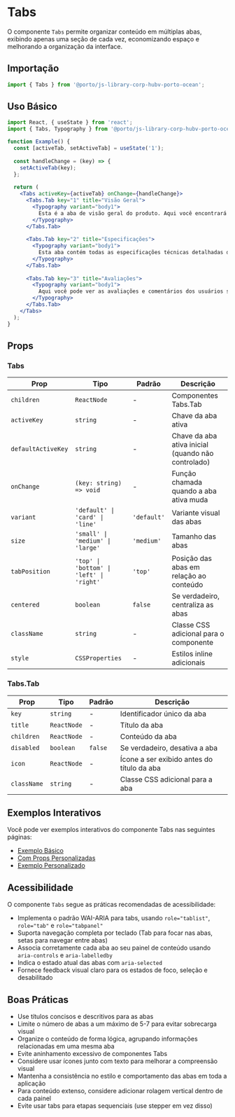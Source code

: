 

<Meta title="Components/Tabs" />

# Tabs

O componente `Tabs` permite organizar conteúdo em múltiplas abas, exibindo apenas uma seção de cada vez, economizando espaço e melhorando a organização da interface.



## Importação

```jsx
import { Tabs } from '@porto/js-library-corp-hubv-porto-ocean';
```

## Uso Básico

```jsx
import React, { useState } from 'react';
import { Tabs, Typography } from '@porto/js-library-corp-hubv-porto-ocean';

function Example() {
  const [activeTab, setActiveTab] = useState('1');
  
  const handleChange = (key) => {
    setActiveTab(key);
  };
  
  return (
    <Tabs activeKey={activeTab} onChange={handleChange}>
      <Tabs.Tab key="1" title="Visão Geral">
        <Typography variant="body1">
          Esta é a aba de visão geral do produto. Aqui você encontrará informações básicas e uma introdução ao produto.
        </Typography>
      </Tabs.Tab>
      
      <Tabs.Tab key="2" title="Especificações">
        <Typography variant="body1">
          Esta aba contém todas as especificações técnicas detalhadas do produto.
        </Typography>
      </Tabs.Tab>
      
      <Tabs.Tab key="3" title="Avaliações">
        <Typography variant="body1">
          Aqui você pode ver as avaliações e comentários dos usuários sobre o produto.
        </Typography>
      </Tabs.Tab>
    </Tabs>
  );
}
```

## Props

### Tabs

| Prop | Tipo | Padrão | Descrição |
|------|------|--------|-----------|
| `children` | `ReactNode` | - | Componentes Tabs.Tab |
| `activeKey` | `string` | - | Chave da aba ativa |
| `defaultActiveKey` | `string` | - | Chave da aba ativa inicial (quando não controlado) |
| `onChange` | `(key: string) => void` | - | Função chamada quando a aba ativa muda |
| `variant` | `'default' \| 'card' \| 'line'` | `'default'` | Variante visual das abas |
| `size` | `'small' \| 'medium' \| 'large'` | `'medium'` | Tamanho das abas |
| `tabPosition` | `'top' \| 'bottom' \| 'left' \| 'right'` | `'top'` | Posição das abas em relação ao conteúdo |
| `centered` | `boolean` | `false` | Se verdadeiro, centraliza as abas |
| `className` | `string` | - | Classe CSS adicional para o componente |
| `style` | `CSSProperties` | - | Estilos inline adicionais |

### Tabs.Tab

| Prop | Tipo | Padrão | Descrição |
|------|------|--------|-----------|
| `key` | `string` | - | Identificador único da aba |
| `title` | `ReactNode` | - | Título da aba |
| `children` | `ReactNode` | - | Conteúdo da aba |
| `disabled` | `boolean` | `false` | Se verdadeiro, desativa a aba |
| `icon` | `ReactNode` | - | Ícone a ser exibido antes do título da aba |
| `className` | `string` | - | Classe CSS adicional para a aba |

## Exemplos Interativos

Você pode ver exemplos interativos do componente Tabs nas seguintes páginas:

- [Exemplo Básico](/story/components-tabs-examples--default)
- [Com Props Personalizadas](/story/components-tabs-examples--with-custom-props)
- [Exemplo Personalizado](/story/components-tabs-examples--custom-example)
## Acessibilidade

O componente `Tabs` segue as práticas recomendadas de acessibilidade:

- Implementa o padrão WAI-ARIA para tabs, usando `role="tablist"`, `role="tab"` e `role="tabpanel"`
- Suporta navegação completa por teclado (Tab para focar nas abas, setas para navegar entre abas)
- Associa corretamente cada aba ao seu painel de conteúdo usando `aria-controls` e `aria-labelledby`
- Indica o estado atual das abas com `aria-selected`
- Fornece feedback visual claro para os estados de foco, seleção e desabilitado

## Boas Práticas

- Use títulos concisos e descritivos para as abas
- Limite o número de abas a um máximo de 5-7 para evitar sobrecarga visual
- Organize o conteúdo de forma lógica, agrupando informações relacionadas em uma mesma aba
- Evite aninhamento excessivo de componentes Tabs
- Considere usar ícones junto com texto para melhorar a compreensão visual
- Mantenha a consistência no estilo e comportamento das abas em toda a aplicação
- Para conteúdo extenso, considere adicionar rolagem vertical dentro de cada painel
- Evite usar tabs para etapas sequenciais (use stepper em vez disso)
